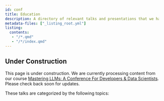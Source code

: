 ```yaml
---
id: conf
title: Education
description: A directory of relevant talks and presentations that we have either given or organized.
metadata-files: ["_listing_root.yml"]
listing:
  contents: 
   - "/*.qmd"
   - "/*/index.qmd"
---
```


:::{.callout-caution}
## Under Construction

This page is under construction.  We are currently processing content from our course [Mastering LLMs: A Conference For Developers & Data Scientists](https://maven.com/parlance-labs/fine-tuning).  Please check back soon for updates.
:::

These talks are categorized by the following topics:

